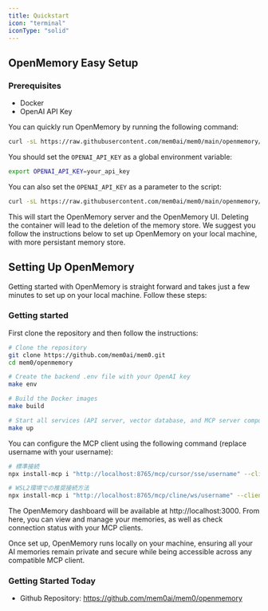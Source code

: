 ```yaml
---
title: Quickstart
icon: "terminal"
iconType: "solid"
---
```


<Snippet file="paper-release.mdx" />

## OpenMemory Easy Setup

### Prerequisites
- Docker
- OpenAI API Key

You can quickly run OpenMemory by running the following command:

```bash
curl -sL https://raw.githubusercontent.com/mem0ai/mem0/main/openmemory/run.sh | bash
```

You should set the `OPENAI_API_KEY` as a global environment variable:

```bash
export OPENAI_API_KEY=your_api_key
```

You can also set the `OPENAI_API_KEY` as a parameter to the script:

```bash
curl -sL https://raw.githubusercontent.com/mem0ai/mem0/main/openmemory/run.sh | OPENAI_API_KEY=your_api_key bash
```

This will start the OpenMemory server and the OpenMemory UI. Deleting the container will lead to the deletion of the memory store.
We suggest you follow the instructions below to set up OpenMemory on your local machine, with more persistant memory store.

## Setting Up OpenMemory

Getting started with OpenMemory is straight forward and takes just a few minutes to set up on your local machine. Follow these steps:

### Getting started
First clone the repository and then follow the instructions:
```bash
# Clone the repository
git clone https://github.com/mem0ai/mem0.git
cd mem0/openmemory

# Create the backend .env file with your OpenAI key
make env

# Build the Docker images
make build

# Start all services (API server, vector database, and MCP server components)
make up
```

You can configure the MCP client using the following command (replace username with your username):

```bash
# 標準接続
npx install-mcp i "http://localhost:8765/mcp/cursor/sse/username" --client cursor

# WSL2環境での推奨接続方法
npx install-mcp i "http://localhost:8765/mcp/cline/ws/username" --client cline --transport websocket
```

The OpenMemory dashboard will be available at http://localhost:3000. From here, you can view and manage your memories, as well as check connection status with your MCP clients.

Once set up, OpenMemory runs locally on your machine, ensuring all your AI memories remain private and secure while being accessible across any compatible MCP client.

### Getting Started Today

- Github Repository: https://github.com/mem0ai/mem0/openmemory
